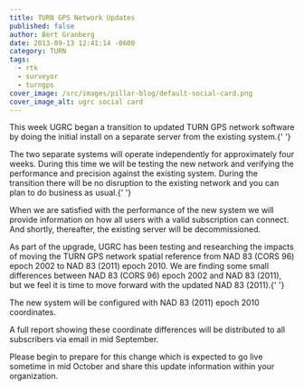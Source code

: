 ```yaml
---
title: TURN GPS Network Updates
published: false
author: Bert Granberg
date: 2013-09-13 12:41:14 -0600
category: TURN
tags:
  - rtk
  - surveyor
  - turngps
cover_image: /src/images/pillar-blog/default-social-card.png
cover_image_alt: ugrc social card
---
```



<p>
  This week UGRC began a transition to updated TURN GPS network software by doing the initial install on a separate
  server from the existing system.{' '}
</p>
<p>
  The two separate systems will operate independently for approximately four weeks. During this time we will be testing
  the new network and verifying the performance and precision against the existing system. During the transition there
  will be no disruption to the existing network and you can plan to do business as usual.{' '}
</p>
<p>
  When we are satisfied with the performance of the new system we will provide information on how all users with a valid
  subscription can connect. And shortly, thereafter, the existing server will be decommissioned.
</p>
<p>
  As part of the upgrade, UGRC has been testing and researching the impacts of moving the TURN GPS network spatial
  reference from NAD 83 (CORS 96) epoch 2002 to NAD 83 (2011) epoch 2010. We are finding some small differences between
  NAD 83 (CORS 96) epoch 2002 and NAD 83 (2011), but we feel it is time to move forward with the updated NAD 83
  (2011).{' '}
</p>
<p>The new system will be configured with NAD 83 (2011) epoch 2010 coordinates. </p>
<p>
  A full report showing these coordinate differences will be distributed to all subscribers via email in mid September.
</p>
<p>
  Please begin to prepare for this change which is expected to go live sometime in mid October and share this update
  information within your organization.
</p>

<Contacts contactKey="turn" subject={frontmatter.title} />
